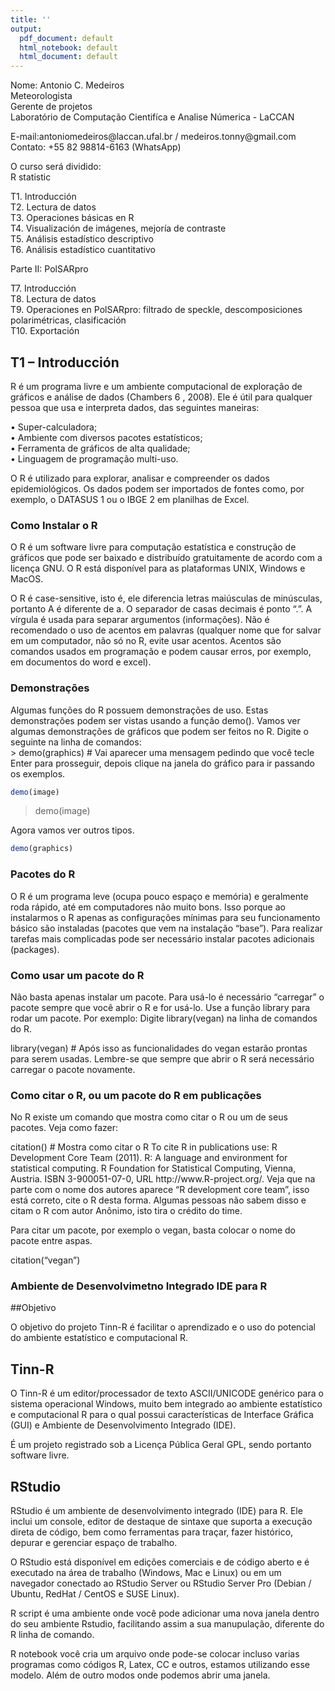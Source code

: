 ```yaml
---
title: ''
output:
  pdf_document: default
  html_notebook: default
  html_document: default
---
```



Nome: Antonio C. Medeiros  
Meteorologista  
Gerente de projetos  
Laboratório de Computação Cientifíca e Analise Númerica - LaCCAN  
  
E-mail:antoniomedeiros@laccan.ufal.br / medeiros.tonny@gmail.com  
Contato: +55 82 98814-6163 (WhatsApp)  
  
O curso será dividido:  
R statistic  
  
T1.  Introducción  
T2.  Lectura de datos  
T3.  Operaciones básicas en R  
T4.  Visualización de imágenes, mejoría de contraste  
T5.  Análisis estadístico descriptivo  
T6.  Análisis estadístico cuantitativo  
  
Parte II: PolSARpro  
  
T7.  Introducción  
T8.  Lectura de datos  
T9.  Operaciones en PolSARpro: filtrado de speckle, descomposiciones  
polarimétricas, clasificación  
T10. Exportación  
  
  
## T1 -- Introducción

R é um programa livre e um ambiente computacional de exploração de gráficos e
análise de dados (Chambers 6
, 2008). Ele é útil para qualquer pessoa que usa e interpreta
dados, das seguintes maneiras:

• Super-calculadora;  
• Ambiente com diversos pacotes estatísticos;  
• Ferramenta de gráficos de alta qualidade;  
• Linguagem de programação multi-uso.  

O R é utilizado para explorar, analisar e compreender os dados epidemiológicos. Os
dados podem ser importados de fontes como, por exemplo, o DATASUS 1 ou o IBGE 2
em planilhas de Excel.


### Como Instalar o R
O R é um software livre para computação estatística e construção de gráficos que pode ser baixado e distribuído
gratuitamente de acordo com a licença GNU.
O R está disponível para as plataformas UNIX, Windows e MacOS. 

O R é case-sensitive, isto é, ele diferencia letras maiúsculas de minúsculas, portanto A é diferente de a. O
separador de casas decimais é ponto ".". A vírgula é usada para separar argumentos (informações). Não é
recomendado o uso de acentos em palavras (qualquer nome que for salvar em um computador, não só no R,
evite usar acentos. Acentos são comandos usados em programação e podem causar erros, por exemplo, em
documentos do word e excel).

### Demonstrações
Algumas funções do R possuem demonstrações de uso. Estas demonstrações podem ser vistas
usando a função demo(). Vamos ver algumas demonstrações de gráficos que podem ser feitos no R. Digite
o seguinte na linha de comandos:  
> demo(graphics) # Vai aparecer uma mensagem pedindo que você tecle Enter para
prosseguir, depois clique na janela do gráfico para ir passando os exemplos.  

```R
demo(image)
```

      
> demo(image)

Agora vamos ver outros tipos.  

```R
demo(graphics)
```



### Pacotes do R
O R é um programa leve (ocupa pouco espaço e memória) e geralmente roda rápido, até em computadores
não muito bons. Isso porque ao instalarmos o R apenas as configurações mínimas para seu funcionamento
básico são instaladas (pacotes que vem na instalação “base”). Para realizar tarefas mais complicadas pode ser
necessário instalar pacotes adicionais (packages). 

### Como usar um pacote do R
Não basta apenas instalar um pacote. Para usá-lo é necessário "carregar" o pacote sempre que você abrir
o R e for usá-lo. Use a função library para rodar um pacote. Por exemplo: Digite library(vegan)
na linha de comandos do R.

library(vegan) # Após isso as funcionalidades do vegan estarão prontas para serem
usadas. Lembre-se que sempre que abrir o R será necessário carregar o pacote novamente.

### Como citar o R, ou um pacote do R em publicações
No R existe um comando que mostra como citar o R ou um de seus pacotes. Veja como fazer:

citation() # Mostra como citar o R
To cite R in publications use:
R Development Core Team (2011). R: A language and environment for statistical computing. R Foundation
for Statistical Computing, Vienna, Austria. ISBN 3-900051-07-0, URL http://www.R-project.org/.
Veja que na parte com o nome dos autores aparece "R development core team", isso está correto, cite o R
desta forma. Algumas pessoas não sabem disso e citam o R com autor Anônimo, isto tira o crédito do time.

Para citar um pacote, por exemplo o vegan, basta colocar o nome do pacote entre aspas.

citation("vegan")

### Ambiente de Desenvolvimetno Integrado IDE para R

##Objetivo

O objetivo do projeto Tinn-R é facilitar o aprendizado e o uso do potencial do ambiente estatístico e computacional R.

## Tinn-R
O Tinn-R é um editor/processador de texto ASCII/UNICODE genérico para o sistema operacional Windows, muito bem integrado ao ambiente estatístico e computacional R para o qual possui características de Interface Gráfica (GUI) e Ambiente de Desenvolvimento Integrado (IDE).

É um projeto registrado sob a Licença Pública Geral GPL, sendo portanto software livre.

## RStudio

RStudio é um ambiente de desenvolvimento integrado (IDE) para R. Ele inclui um console, editor de destaque de sintaxe que suporta a execução direta de código, bem como ferramentas para traçar, fazer histórico, depurar e gerenciar espaço de trabalho. 

O RStudio está disponível em edições comerciais e de código aberto e é executado na área de trabalho (Windows, Mac e Linux) ou em um navegador conectado ao RStudio Server ou RStudio Server Pro (Debian / Ubuntu, RedHat / CentOS e SUSE Linux).


R script é uma ambiente onde você pode adicionar uma nova janela dentro do seu ambiente Rstudio, facilitando assim a sua manupulação, diferente do R linha de comando.  

R notebook você cria um arquivo onde pode-se colocar incluso varias programas como códigos R, Latex, CC e outros, estamos utilizando esse modelo. Além de outro modos onde podemos abrir uma janela.  






